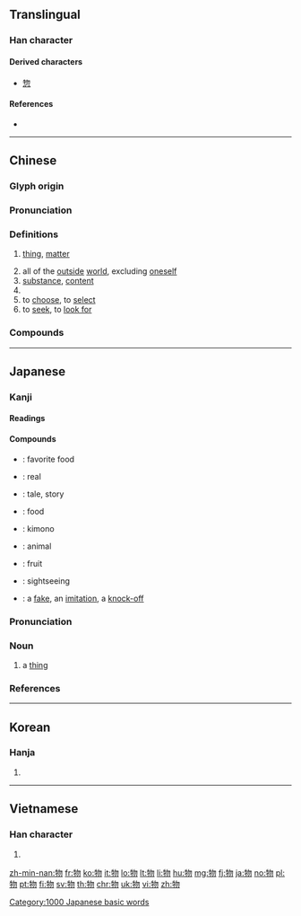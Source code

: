 ==Translingual==
{{stroke order|strokes=8}}

===Han character===
{{Han char|rn=93|rad=牛|as=04|sn=8|four=27520|canj=HQPHH|ids=⿰牜勿}}

====Derived characters====
* [[惣]]

====References====
* {{Han ref|kx=0699.090|dkj=19959|dj=1111.090|hdz=31805.030|uh=7269|ud=29289|bh=AAAB|bd=43691}}

----

==Chinese==
{{zh-forms}}

===Glyph origin===
{{Han etyl}}
{{Han compound|牛|alt1=牜|勿|ls=psc|c1=s|c2=p}}

===Pronunciation===
{{zh-pron
|m=wù
|c=mat6
|h=pfs=vu̍t
|md=ŭk
|mn=mi̍h/mn̍gh/mih/bu̍t
|mn_note=mi̍h/mn̍gh/mih - vernacular, bu̍t - literary
|w=5veq
|mc=y
|oc=y
|ma=
|cat=n,v
}}

===Definitions===
{{zh-hanzi}}

# [[thing]], [[matter]]
#: {{zh-x|物體|object}}
#: {{zh-x|動物|animal [lit. moving thing]}}
# all of the [[outside]] [[world]], excluding [[oneself]]
# [[substance]], [[content]]
# {{zh-abbrev|物理|physics}}
# to [[choose]], to [[select]]
# to [[seek]], to [[look for]]
#: {{zh-x|物色|to seek out, to scout out}}

===Compounds===
{{zh-der|動物:animal|物以類聚|物產|寵物|文物:cultural relic|一氧化物|一無長物|一物|一物一主|一物一制|一物不知|一表人物|下等植物|下酒物|不堪之物|不容物|中心人物|中生動物|事物|事物紀原|互物|人亡物在|人物|人物字號|人物畫|人物軒昂|人物闐咽|人稠物穰|人非物換|什物|仁民愛物|代替物|以物易物|伴侶動物|低幼讀物|低物件|低等動物|何物|作物|係爭物|俗物|保健物理|保護作物|保護食物|信物|倘來之物|傲世輕物|傲物|傲睨萬物|價廉物美|儻來之物|光復舊物|公物|公眾人物|典型人物|冬季作物|冷血動物|出土文物|出土物|刊物|別無長物|利物|利物浦|副食物|動植物|動物保定|動物園|動物崇拜|動物檢疫|動物油|動物細胞|動物纖維|動物育種|動物膠|動物遷移|化合物|博物|博物多聞|博物學|博物志|博物洽聞|博物院|博物館|危險物|厚德載物|原物|原生動物|原生植物|原生礦物|原索動物|厭物|及物動詞|反物質|反面人物|古器物學|古物|古生物|古生物學|可孕物質|可燃物|吉祥物|名物|含水物|呆滯物料|品物|哄抬物價|哺乳動物|唯物史觀|唯物論|喜劇人物|單花植物|器物|囊中取物|囊中物|園藝作物|圓形動物|土物|地上物|地大物博|地大物豐|垃圾食物|填充物|壺中物|夏季作物|大人物|大秋作物|天乾物燥|天地萬物|天工開物|天災物怪|天物|天生尤物|太空食物|失物|奇珍異物|奉獻物|好人物|好物|妖物|妙物|孢子植物|官物|定物|室內植物|家無長物|寄生動物|寄生植物|寄生物|實物|實物交易|實物教學|寶物|封面人物|尊賢愛物|小人物|尤物|尾索動物|工作物|常溫動物|常綠植物|幣物|平家物語|底棲生物|庭園植物|庶物|庶物崇拜|廢棄物|廢物|廢物利用|龐然大物|建物|建築物|引發物質|役使動物|役物|待人接物|待物|微生物|心物合一|忘憂物|忤物|怪物|怪物相|恃才傲物|恆溫動物|恕己及物|愛巴物兒|愛物兒|感物|應天從物|應物|應物斯感|應物現形|懶人植物|懷時感物|懸浮物|戰略物資|技術作物|把定物|拋物線|拙物|招人物議|拜物教|捕蟲植物|排泄物|探囊取物|接物|接物鏡|推誠待物|推誠愛物|推誠接物|損己利物|擔保物權|攀緣植物|故物|整躬率物|敷蓋物|料物|新人物|新聞人物|方物|旱性植物|星移物換|星際物質|春花作物|時談物議|晚秋作物|景物|暴殄天物|有機物|有毒植物|服物|木本植物|杯中之物|杯中物|核物理學|格物|格物窮理|格物致知|栽培植物|棄物|棘皮動物|植物|植物人|植物園|植物學|植物油|植物激素|植物纖維|植物群落|植物誌|植物馴化|標的物|機關刊物|次生礦物|正面人物|歸化植物|殘民害物|毒物|比物|比物連類|毛物|毛織物|民安物阜|民康物阜|民情物理|民熙物阜|民胞物與|氟化物|氧化物|氫化物|氫氧化物|氮化物|氯化物|氰化物|水合物|水生植物|水田作物|汙染物|池中物|沉積物|法物|浮游生物|浮生植物|海洋生物|海綿動物|混合物|添加物|源氏物語|溫帶植物|溫血動物|溴化物|漂流物|潑物|潑墨人物|濁物|濟人利物|照物兒|燃料礦物|爆炸物|爬行動物|物主|物事|物件|物件導向|物候|物傷其類|物像|物價|物價指數|物力|物力維艱|物化|物各有主|物品|物外|物役|物性|物情|物態|物我無間|物換星移|物故|物料|物是人非|物業|物極則衰|物極必反|物權|物欲|物歸原主|物歸舊主|物流|物流中心|物流系統|物物|物物交換|物理|物理光學|物理學|物理性質|物理治療|物理診斷|物理變化|物理量|物盛則衰|物盡其用|物種|物競|物競天擇|物累|物美價廉|物腐蟲生|物至則反|物色|物華|物華天寶|物論沸騰|物證|物議|物議沸騰|物資|物資局|物質|物質三態|物質建設|物質文明|物質生活|物鏡|物阜民安|物阜民熙|物阜民豐|物離鄉貴|物類|物體|獵物|玩物|玩物喪志|珍物|球根植物|環節動物|甘草人物|生物|生物合成|生物因子|生物圈|生物學|生物工程|生物戰|生物時鐘|生物武器|生物潛能|生物界|生物相|生物科技|生物群聚|生物能|生物製劑|生物防治|生物電流|生物食品|生物鹼|產物|產物保險|異物|痴物|發物|白物|百物|目的物|盲人讀物|睥睨物表|睹物傷情|睹物思人|睹物懷人|睹物生情|睹物興悲|睹物興情|矯情鎮物|硫化物|碳化物|磷化物|礦物|礦物學|礦物油|礦物纖維|礦物質|神物|祭物|視若無物|福物|禮物|萬物|萬物之靈|科技食物|穀物|穢物|空無一物|竹取物語|等閒人物|筐篋中物|節物|節肢動物|節足動物|籬壁間物|糧食作物|紀念物|純物質|經濟作物|綠肥作物|綠色植物|網上購物|網路購物|線上購物|線形動物|緣情體物|編物|織物|纖維植物|罕物|老厭物|老廢物|老物|聚合物|胎生植物|胸無宿物|脈石礦物|脊椎動物|脊索動物|腐生植物|腔腸動物|膠體物|臝物|臧否人物|舊物|舶物|苔蘚植物|英物|草本植物|著作物|著生植物|葉狀植物|蔓生植物|蕨類植物|薄物細故|藤本植物|藥物|藥物中毒|藥物學|藥物成癮|藥物治療|藥用植物|藥籠中物|藻菌植物|蘚苔植物|融通物|蠕形動物|蠢物|衍生物|衣冠文物|衣物|表記物件|被子植物|裸子植物|褓中物|覈物|觀葉植物|觀賞植物|觸物傷情|言之有物|言之無物|託物寓興|詠物詩|試管動物|課外讀物|證物|護身物|讀物|變溫動物|象物|財物|貨物|貨物稅|買物栽贓|買物歷|賤物|購物|購物中心|購物袋|贓物|贓物罪|超然物外|越冬作物|身外之物|身無長物|軟體動物|輕世傲物|輪形動物|農作物|農產物|逆天暴物|通俗讀物|速成作物|造物|造物主|造物者|連類比物|遇物持平|遺物|醋漬物|醜類惡物|野生動物|錯化合物|鎮物|鎮邪物|鑄鼎象物|長物|開物成務|閎覽博物|阿堵物|阿物兒|附屬物|附生植物|陰地植物|陰性植物|陰柔害物|陽性植物|陽物|障礙物|隨物賦形|隱花植物|雜物|雲物|電子購物|電視購物|靈物|靈物學|靈魂人物|青氈舊物|靜物|靜物畫|非時之物|非池中物|非生物界|韋應物|領袖人物|頭面人物|顯花植物|風塵外物|風塵表物|風流人物|風物|風物習俗|風雲人物|食物|食物中毒|食物療法|食物網|食物鏈|食蟲植物|飼料作物|飾物|餌料生物|體物|體物寫志|高山植物|高等動物|高等植物|鬼物|鹵化物|鹽漬食物|鹽生植物|黃白之物|黃色刊物|齊物論}}

----

==Japanese==

===Kanji===
{{ja-kanji|grade=3|rs=牛04}}

====Readings====
{{ja-readings
|goon=[[もつ]] (motsu), {{qualifier|rare}} [[もち]] (mochi)
|kanon=[[ぶつ]] (butsu)
|kun=[[もの]] (mono), [[もん]] (mon) {{non-joyo-reading}}
}}

====Compounds====
{{der-top|Compounds}}
* {{ja-r|好物|こうぶつ}}: favorite food
* {{ja-r|本物|ほんもの}}: real
* {{ja-r|物語|ものがたり}}: tale, story
* {{ja-r|食べ物|たべもの}}: food
* {{ja-r|着物|きもの}}: kimono
* {{ja-r|動物|どうぶつ}}: animal
* {{ja-r|果物|くだもの}}: fruit
* {{ja-r|見物|けんぶつ}}: sightseeing
* {{ja-r|贋物|がんぶつ}}: a [[fake]], an [[imitation]], a [[knock-off]]
{{der-bottom}}

===Pronunciation===
{{ja-pron|yomi=k|もの|acc=2|acc_ref=DJR|acc2=0|acc2_ref=DJR}}

===Noun===
{{ja-noun|もの}}

# a [[thing]]

===References===
<references/>

[[Category:1000 Japanese basic words]]

----

==Korean==

===Hanja===
{{ko-hanja|hangeul=물|rv=mul|mr=mul|y=mul|eumhun=물건|ehrv=mulgeon|ehmr=mulgŏn|ehy=mwulken}}

# {{defn|lang=ko|sort=牛04}}

----

==Vietnamese==

===Han character===
{{vi-hantu|vật|rs=牛04}}

# {{defn|lang=vi|sort=牛04}}

[[zh-min-nan:物]]
[[fr:物]]
[[ko:物]]
[[it:物]]
[[lo:物]]
[[lt:物]]
[[li:物]]
[[hu:物]]
[[mg:物]]
[[fj:物]]
[[ja:物]]
[[no:物]]
[[pl:物]]
[[pt:物]]
[[fi:物]]
[[sv:物]]
[[th:物]]
[[chr:物]]
[[uk:物]]
[[vi:物]]
[[zh:物]]